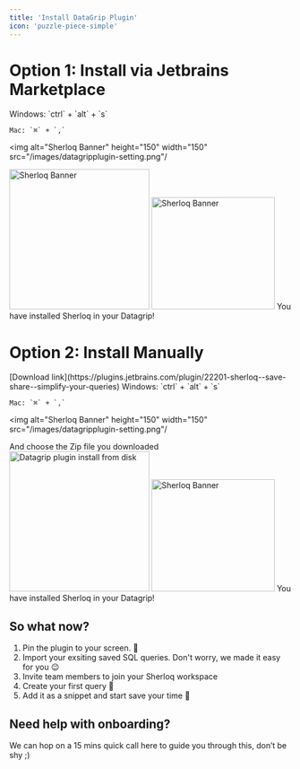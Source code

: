 ```yaml
---
title: 'Install DataGrip Plugin'
icon: 'puzzle-piece-simple'
---
```



# Option 1: Install via Jetbrains Marketplace
<Steps>

 <Step title="Open DataGrip Settings">
    Windows: `ctrl` + `alt` + `s` 

    
    Mac: `⌘` + `,`

  <img alt="Sherloq Banner"
  height="150" width="150" 
  src="/images/datagripplugin-setting.png"/
  >

  </Step>

  <Step title="Click 'Plugins' on the left side and search for 'Sherloq'">
  <img alt="Sherloq Banner"
  height="250" width="250" 
  src="/images/datagripplugin-install-plugin.png"/
  >
  </Step>
  <Step title="Click install & Restart your IDE">
  <img alt="Sherloq Banner"
  height="200" width="220" 
  src="/images/datagripplugin-restart-ide.png"/
  >
  </Step>
   <Step title="Congratulations 🚀" icon='party-horn'>
    You have installed Sherloq in your Datagrip! 
  </Step>
</Steps>

# Option 2: Install Manually
<Steps>

<Step title="Download Jetbrains Sherloq Plugin (Zip File)">
[Download link](https://plugins.jetbrains.com/plugin/22201-sherloq--save-share--simplify-your-queries)
</Step>

<Step title="Open DataGrip Settings">
    Windows: `ctrl` + `alt` + `s` 

    
    Mac: `⌘` + `,`

  <img alt="Sherloq Banner"
  height="150" width="150" 
  src="/images/datagripplugin-setting.png"/
  >

  </Step>

  <Step title="Click 'Plugins'-> 'Installed' tab -> click on the gear icon -> 'Install Plugin from Disk'">
  And choose the Zip file you downloaded
  <img alt="Datagrip plugin install from disk"
  height="250" width="250" 
  src="/images/dg_install_from_disk.png"/
  >
  </Step>

<Step title="Click install & Restart your IDE">
  <img alt="Sherloq Banner"
  height="200" width="220" 
  src="/images/datagripplugin-restart-ide.png"/
  >
  </Step>
   <Step title="Congratulations 🚀" icon='party-horn'>
    You have installed Sherloq in your Datagrip! 
  </Step>
</Steps>


## So what now?
1. Pin the plugin to your screen. 📌
2. Import your exsiting saved SQL queries. Don't worry, we made it easy for you 😉
3. Invite team members to join your Sherloq workspace
4. Create your first query 📄
5. Add it as a snippet and start save your time 🏃

## Need help with onboarding?
We can hop on a 15 mins quick call here to guide you through this, don’t be shy ;)